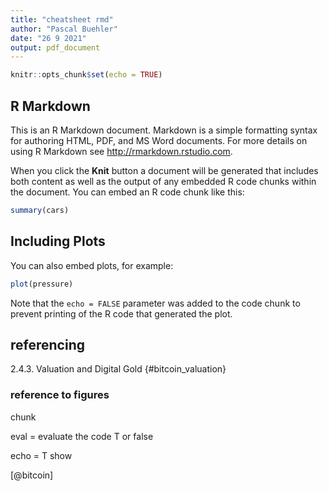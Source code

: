 ---
title: "cheatsheet rmd"
author: "Pascal Buehler"
date: "26 9 2021"
output: pdf_document
---

```{r setup, include=FALSE}
knitr::opts_chunk$set(echo = TRUE)
```

## R Markdown

This is an R Markdown document. Markdown is a simple formatting syntax for authoring HTML, PDF, and MS Word documents. For more details on using R Markdown see <http://rmarkdown.rstudio.com>.


\textbf{C}


When you click the **Knit** button a document will be generated that includes both content as well as the output of any embedded R code chunks within the document. You can embed an R code chunk like this:

```{r cars}
summary(cars)
```

## Including Plots

You can also embed plots, for example:

```{r pressure, echo=FALSE}
plot(pressure)
```

Note that the `echo = FALSE` parameter was added to the code chunk to prevent printing of the R code that generated the plot.

## referencing


2.4.3. Valuation and Digital Gold {#bitcoin_valuation} 

### reference to figures

\ref{fig:blockchain}



chunk 

eval = evaluate the code T or false

echo = T show 





\textbf{C}


[@bitcoin]